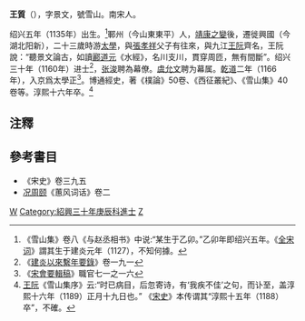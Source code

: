 '''王質'''（{{bd|1135年||1189年|catIdx=W王}}），字景文，號雪山。南宋人。

绍兴五年（1135年）出生。<ref>《雪山集》卷八《与赵丞相书》中说:“某生于乙卯。”乙卯年即绍兴五年。《[[全宋词|全宋词]]》謂其生于建炎元年（1127），不知何據。</ref>鄆州（今山東東平）人，[[靖康之變|靖康之變]]後，遷徙興國（今湖北阳新），二十三歲時游[[太學|太學]]，與[[張孝祥|張孝祥]]父子有往來，與九江[[王阮|王阮]]齊名，王阮說：“聽景文論古，如讀[[酈道元|酈道元]]《水經》，名川支川，貫穿周匝，無有間斷”。绍兴三十年（1160年）进士<ref>《[[建炎以來繫年要錄|建炎以來繫年要錄]]》卷一九一</ref>，[[张浚|张浚]]聘為幕僚。[[虞允文|虞允文]]聘为幕属。[[乾道_(南宋)|乾道]]二年（1166年），入京爲太學正<ref>《[[宋會要輯稿|宋會要輯稿]]》職官七一之一六</ref>。博通經史，著《樸論》50卷、《西征叢紀》、《雪山集》40卷等。淳熙十六年卒。<ref>[[王阮|王阮]]《雪山集序》云:“时已病目，后忽寄诗，有‘我疾不佳’之句，而讣至，盖淳熙十六年（1189）正月十九日也。” 《[[宋史|宋史]]》本传谓其“淳熙十五年（1188）卒”，不確。</ref>

==注釋==
{{reflist|2}}

==參考書目==
* 《宋史》卷三九五
* [[况周颐|况周颐]]《蕙风词话》卷二

{{宋朝人物小作品}}
[[Category:宋朝政治人物|W]]
[[Category:紹興三十年庚辰科進士|Category:紹興三十年庚辰科進士]]
[[Category:王姓|Z]]